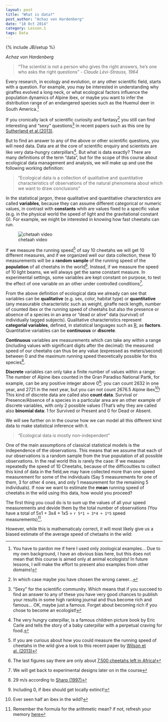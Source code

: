 ```yaml
---
layout: post
title: "What is data?"
post_author: "Achaz von Hardenberg"
date: "18 Oct 2014"
category: Lesson.1
tags: Data
---
```

{% include JB/setup %}

*Achaz von Hardenberg* 
  
   
>"The scientist is not a person who gives the right answers, he's one who asks the right questions" - *Claude Lévi-Strauss, 1964*  
  
Every research, in ecology and evolution, or any other scientific field, starts with a question. For example, you may be interested in understanding why giraffes evolved a long neck, or what ecological factors influence the population dynamics of Alpine ibex, or maybe you want to infer the distribution range of an endangered species such as the Huemul deer in South America.[^1]  
  
If you cronically lack of scientific curiosity and fantasy[^2] you still can find interesting and "sexy" questions[^3] in recent papers such as this one by [Sutherland et al.(2013)](http://onlinelibrary.wiley.com/store/10.1111/1365-2745.12025/asset/jec12025.pdf?v=1&t=i1f79yur&s=e2ee8343cba8b505caba13a66768793b2064bb76).  
  
But to find an answer to any of the above or other scientific questions, you will need data. Data are at the core of scientific enquiry and scientists are like very data-hungry caterpillars[^4]. But what is data exactly? There are many definitions of the term "data", but for the scope of this course about ecological data management and analysis, we will make up and use the following working definition: 

>"Ecological data is a collection of qualitative and quantitative characteristics of observations of the natural phenomena about which we want to draw conclusions"  

In the statistical jargon, these qualitative and quantitative characterstics are called **variables**, because they can assume different categorical or numeric values, in contrast with **constants** whih are values fixed to a specific value (e.g. in the physical world the speed of light and the gravitational constant G). For example, we might be interested in knowing how fast cheetahs can run.  

![chetaah video](http://youtu.be/U6K-F9Bjl8s)
  
If we measure the running speed[^5]  of say 10 cheetahs we will get 10 different measures, and if we organized well our data collection, these 10 measurements will be a **random sample** of the running speed of the **population** of all cheetahs in the world[^6]. Instead, if we measure the speed of 10 light beams, we will always get the same constant measure. In experimental settings, some variables are kept constant on purpose, to test the effect of one variable on an other under controlled conditions[^7]. 
  
From the above definition of ecological data we already can see that variables can be **qualitative** (e.g. sex, color, habitat type) or **quantitative** (any measurable characteristic such as weight, giraffe neck length, number of counted ibex or the running speed of cheetahs but also the presence or absence of a species in an area or "dead or alive" data (survival) of individually tagged subjects). Qualitative characteristics represent **categorial variables**, defined, in statistical languages such as [R](http://www.r-project.org), as **factors**. Quantitative variables can be **continuous** or **discrete**.  

**Continuous** variables are measurements which can take any within a range (including values with significant digits after the decimal): the measured speed of our cheetahs can thus be any value (expressed as meters/second) between 0 and the maximum running speed theoretically possible for this species[^8]. 
  
**Discrete** variables can only take a finite number of values within a range: The number of Alpine ibex counted in the Gran Paradiso National Partk, for example, can be any positive integer above 0[^9]: you can count 2632 in one year, and 2721 in the next year, but you can not count 2676.5 Alpine ibex[^10]! This kind of discrete data are called also **count data**. Survival or Presence/Absence of a species in a particular area are an other example of discrete variables, with only 2 possible values (That's why they are called also **binomial data**: 1 for Survived or Present and 0 for Dead or Absent.   
  
We will see further on in the course how we can model all this different kind data to make statistical inference with it. 

>"Ecological data is mostly non-independent"

One of the main assumptions of classical statistical models is the independence of the observations. This means that we assume that each of our observations is a  random sample from the true population of all possible observations. In the real world this is rarely the case: If we measure repeatedly the speed of 10 Cheetahs, because of the difficoulties to collect this kind of data in the field,we may have collected more than one speed measurement for some of the individuals (Say 5 measurements for one of them, 3 for other 4 ones, and only 1 measurement for the remaining 5 individuals). If now we want to estimate the **mean** running speed of  cheetahs in the wild using this data, how would you proceed?  

The first thing you coud do is to  sum up the values of all your speed measurements and devide them by the total number of observations (You have a total of  5x1 + 3x4 + 1x5 = `r 5*1 + 3*4 + 1*5` speed measurements)[^11].  

However, while this is mathematicaly correct, it will most likely give us a biased estimate of the average speed of chetaahs in the wild: 


[^1]: You have to pardon me if here I used only zoological examples... Due to my own background, I have an obvious bias here, but this does not mean that this course is aimed  only at animal ecologists! In future lessons, I  will make the effort to present also examples from other domains!  
[^2]: In which case maybe you have chosen the wrong career...
[^3]: "Sexy" for the scientific community. Which means that if you succeed to find an answer to any of these you have very good chances to publish your results in some high ranking journal and thus become rich and famous... OK, maybe just a famous. Forget about becoming rich if you chose to become an ecologist! 
[^4]: The very hungry caterpillar, is a famous children picture book by Eric Carle and tells the story of a baby caterpillar with a perpetual craving for food.
[^5]:  If you are curious about how you could measure the running speed of cheetahs in the wild give a look to this recent paper by [Wilson et al. (2013)](http://www.nature.com/nature/journal/v498/n7453/full/nature12295.html%3FWT.ec_id%3DNATURE-20130613?message-global=remove&WT.ec_id=NATURE-20130613)
[^6]: The last figures say there are only about [7,500 cheetahs left in Africa!](http://www.cheetah.co.za/c_pop.html)
[^7]: We will get back to experimental designs later on in the course
[^8]: 29 m/s according to [Sharp (1997)](http://onlinelibrary.wiley.com/doi/10.1111/j.1469-7998.1997.tb04840.x/abstract)
[^9]: Including 0, if ibex should get locally extinct!
[^10]: Ever seen half an ibex in the wild?
[^11]: Remember the formula for the arithmetic mean? if not, refresh your memory [here](http://en.wikipedia.org/wiki/Arithmetic_mean)


